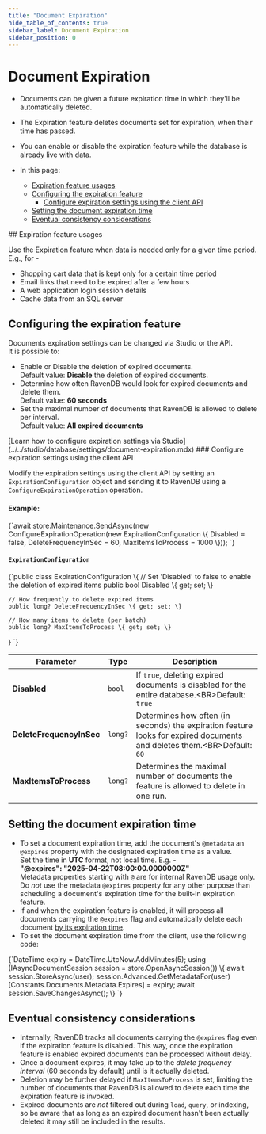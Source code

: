 ---
title: "Document Expiration"
hide_table_of_contents: true
sidebar_label: Document Expiration
sidebar_position: 0
---




# Document Expiration
<LanguageSwitcher supportedLanguages={supportedLanguages} />
<LanguageContent language="csharp">

<Admonition type="note" title="">

* Documents can be given a future expiration time in which they'll be automatically deleted.  
* The Expiration feature deletes documents set for expiration, when their time has passed.  
* You can enable or disable the expiration feature while the database is already live with data.  

* In this page:  
  * [Expiration feature usages](../../server/extensions/expiration.mdx#expiration-feature-usages)  
  * [Configuring the expiration feature](../../server/extensions/expiration.mdx#configuring-the-expiration-feature)  
     * [Configure expiration settings using the client API](../../server/extensions/expiration.mdx#configure-expiration-settings-using-the-client-api)  
  * [Setting the document expiration time](../../server/extensions/expiration.mdx#setting-the-document-expiration-time)  
  * [Eventual consistency considerations](../../server/extensions/expiration.mdx#eventual-consistency-considerations)  
 </Admonition>
## Expiration feature usages

Use the Expiration feature when data is needed only for a given time period.  
E.g., for -  

 * Shopping cart data that is kept only for a certain time period  
 * Email links that need to be expired after a few hours  
 * A web application login session details  
 * Cache data from an SQL server  



## Configuring the expiration feature

Documents expiration settings can be changed via Studio or the API.  
It is possible to:  

* Enable or Disable the deletion of expired documents.  
  Default value: **Disable** the deletion of expired documents.  
* Determine how often RavenDB would look for expired documents and delete them.  
  Default value: **60 seconds**  
* Set the maximal number of documents that RavenDB is allowed to delete per interval.  
  Default value: **All expired documents**  
<Admonition type="info" title="">
[Learn how to configure expiration settings via Studio](../../studio/database/settings/document-expiration.mdx)
</Admonition>
### Configure expiration settings using the client API  

Modify the expiration settings using the client API by setting an `ExpirationConfiguration` 
object and sending it to RavenDB using a `ConfigureExpirationOperation` operation.  

#### Example:

<TabItem value="configuration" label="configuration">
<CodeBlock language="csharp">
{`await store.Maintenance.SendAsync(new ConfigureExpirationOperation(new ExpirationConfiguration
\{
    Disabled = false,
    DeleteFrequencyInSec = 60,
    MaxItemsToProcess = 1000
\}));
`}
</CodeBlock>
</TabItem>

#### `ExpirationConfiguration`

<TabItem value="expirationConfiguration" label="expirationConfiguration">
<CodeBlock language="csharp">
{`public class ExpirationConfiguration
\{
    // Set 'Disabled' to false to enable the deletion of expired items                    
    public bool Disabled \{ get; set; \}

    // How frequently to delete expired items
    public long? DeleteFrequencyInSec \{ get; set; \}

    // How many items to delete (per batch)
    public long? MaxItemsToProcess \{ get; set; \}
\}
`}
</CodeBlock>
</TabItem>

| Parameter | Type | Description |
| - | - | - |
| **Disabled** | `bool` | If `true`, deleting expired documents is disabled for the entire database.&lt;BR&gt;Default: `true` |
| **DeleteFrequencyInSec** | `long?` | Determines how often (in seconds) the expiration feature looks for expired documents and deletes them.&lt;BR&gt;Default: `60` |
| **MaxItemsToProcess** | `long?` | Determines the maximal number of documents the feature is allowed to delete in one run. |



## Setting the document expiration time

* To set a document expiration time, add the document's `@metadata` an 
  `@expires` property with the designated expiration time as a value.  
  Set the time in **UTC** format, not local time. E.g. -  
  **"@expires": "2025-04-22T08:00:00.0000000Z"**  
  <Admonition type="warning" title="">
  Metadata properties starting with `@` are for internal RavenDB usage only.  
  Do _not_ use the metadata `@expires` property for any other purpose than 
  scheduling a document's expiration time for the built-in expiration feature.  
  </Admonition>
* If and when the expiration feature is enabled, it will process all documents 
  carrying the `@expires` flag and automatically delete each document 
  [by its expiration time](../../server/extensions/expiration.mdx#eventual-consistency-considerations).  
* To set the document expiration time from the client, use the following code:
<TabItem value="expiration1" label="expiration1">
<CodeBlock language="csharp">
{`DateTime expiry = DateTime.UtcNow.AddMinutes(5);
using (IAsyncDocumentSession session = store.OpenAsyncSession())
\{
    await session.StoreAsync(user);
    session.Advanced.GetMetadataFor(user)[Constants.Documents.Metadata.Expires] = expiry;
    await session.SaveChangesAsync();
\}
`}
</CodeBlock>
</TabItem>



## Eventual consistency considerations

* Internally, RavenDB tracks all documents carrying the `@expires` flag even if the 
  expiration feature is disabled. This way, once the expiration feature is enabled expired 
  documents can be processed without delay.  
* Once a document expires, it may take up to the _delete frequency interval_ (60 seconds by default) 
  until is it actually deleted.  
* Deletion may be further delayed if `MaxItemsToProcess` is set, limiting the number 
  of documents that RavenDB is allowed to delete each time the expiration feature is invoked.  
* Expired documents are _not_ filtered out during `load`, `query`, or indexing, so be aware that 
  as long as an expired document hasn't been actually deleted it may still be included in the results.  




</LanguageContent>

<!---
### Studio
- [Setting Document Expiration in Studio](../../studio/database/settings/document-expiration)


-->